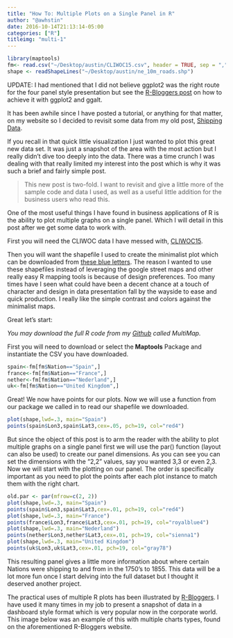 ```yaml
---
title: "How To: Multiple Plots on a Single Panel in R"
author: "@awhstin"
date: 2016-10-14T21:13:14-05:00
categories: ["R"]
titleimg: "multi-1"
---
```

```r
library(maptools)
fm<- read.csv("~/Desktop/austin/CLIWOC15.csv", header = TRUE, sep = ",")
shape <- readShapeLines("~/Desktop/austin/ne_10m_roads.shp")
```


UPDATE: I had mentioned that I did not believe ggplot2 was the right route for the four panel style presentation but see the <a href="http://www.r-bloggers.com/world-map-panel-plots-with-ggplot2-2-0-ggalt/">R-Bloggers post</a> on how to achieve it with ggplot2 and ggalt.</blockquote>
It has been awhile since I have posted a tutorial, or anything for that matter, on my website so I decided to revisit some data from my old post, <a href="http://www.austinwehrwein.com/academic-2/1700s-shipping-logs/">Shipping Data</a>.

If you recall in that quick little visualization I just wanted to plot this great new data set. It was just a snapshot of the area with the most action but I really didn't dive too deeply into the data. There was a time crunch I was dealing with that really limited my interest into the post which is why it was such a brief and fairly simple post.
<blockquote>This new post is two-fold. I want to revisit and give a little more of the sample code and data I used, as well as a useful little addition for the business users who read this.</blockquote>
One of the most useful things I have found in business applications of R is the ability to plot multiple graphs on a single panel. Which I will detail in this post after we get some data to work with.

First you will need the CLIWOC data I have messed with, <a href="http://www.austinwehrwein.com/wp-content/uploads/2015/12/CLIWOC15.csv">CLIWOC15</a>.

Then you will want the shapefile I used to create the minimalist plot which can be downloaded from <a href="http://www.naturalearthdata.com/downloads/10m-cultural-vectors/roads/">these blue letters</a>. The reason I wanted to use these shapefiles instead of leveraging the google street maps and other really easy R mapping tools is because of design preferences. Too many times have I seen what could have been a decent chance at a touch of character and design in data presentation fall by the wayside to ease and quick production. I really like the simple contrast and colors against the minimalist maps.

Great let's start:

<em>You may download the full R code from my <a href="https://github.com/awhstin/Rdataviz.git" target="_blank">Github</a> called MultiMap.</em>

First you will need to download or select the<strong> Maptools</strong> Package and instantiate the CSV you have downloaded.

```r
spain<-fm[fm$Nation=="Spain",]
france<-fm[fm$Nation=="France",]
nether<-fm[fm$Nation=="Nederland",]
uk<-fm[fm$Nation=="United Kingdom",]
```


Great! We now have points for our plots. Now we will use a function from our package we called in to read our shapefile we downloaded.

```r
plot(shape,lwd=.3, main="Spain")
points(spain$Lon3,spain$Lat3,cex=.05, pch=19, col="red4")
```

But since the object of this post is to arm the reader with the ability to plot multiple graphs on a single panel first we will use the par() function (layout can also be used) to create our panel dimensions. As you can see you can set the dimensions with the "2,2" values, say you wanted 3,3 or even 2,3. Now we will start with the plotting on our panel. The order is specifically important as you need to plot the points after each plot instance to match them with the right chart.

```r
old.par <- par(mfrow=c(2, 2))
plot(shape,lwd=.3, main="Spain")
points(spain$Lon3,spain$Lat3,cex=.01, pch=19, col="red4")
plot(shape,lwd=.3, main="France")
points(france$Lon3,france$Lat3,cex=.01, pch=19, col="royalblue4")
plot(shape,lwd=.3, main="Nederland")
points(nether$Lon3,nether$Lat3,cex=.01, pch=19, col="sienna1")
plot(shape,lwd=.3, main="United Kingdom")
points(uk$Lon3,uk$Lat3,cex=.01, pch=19, col="gray78")
```


This resulting panel gives a little more information about where certain Nations were shipping to and from in the 1750's to 1855. This data will be a lot more fun once I start delving into the full dataset but I thought it deserved another project.

The practical uses of multiple R plots has been illustrated by <a href="http://www.r-bloggers.com/">R-Bloggers</a>. I have used it many times in my job to present a snapshot of data in a dashboard style format which is very popular now in the corporate world. This image below was an example of this with multiple charts types, found on the aforementioned R-Bloggers website.
